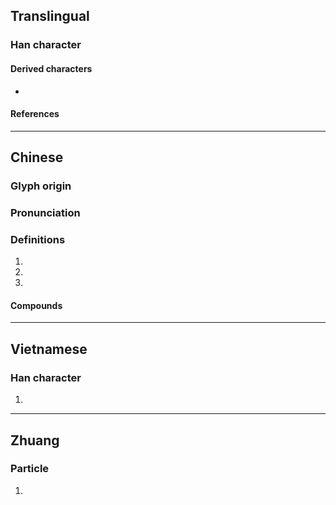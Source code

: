 {{character info}}
==Translingual==

===Han character===
{{Han char|rn=38|rad=女|as=05|sn=8|four=|canj=VMNR|ids=⿰女可}}

====Derived characters====
* {{l|mul|[[𠶚]]}}

====References====
{{Han ref|kx=0257.270|dkj=06137|dj=0522.220|hdz=21035.050|uh=59B8}}

----

==Chinese==
{{zh-forms}}

===Glyph origin===
{{Han etym}}

===Pronunciation===
{{zh-pron
|m=ē,ě
|c=o2,o1
|mn=
|mc=y
|oc=y
|cat=a,pn
}}

===Definitions===
{{zh-hanzi}}

# {{zh-alt-form|婀}}
# {{zh-used2|n}}
# {{surname|zh}}

====Compounds====
{{zh-der|妸娜|媕妸}}

----

==Vietnamese==

===Han character===
{{vi-readings|reading=ả|rs=女05}}

# {{rfdef|vi|sort=女05}}

----

==Zhuang==

===Particle===
{{za-head|particle}}

# {{za-sawndip form of|a||particle used to express question}}